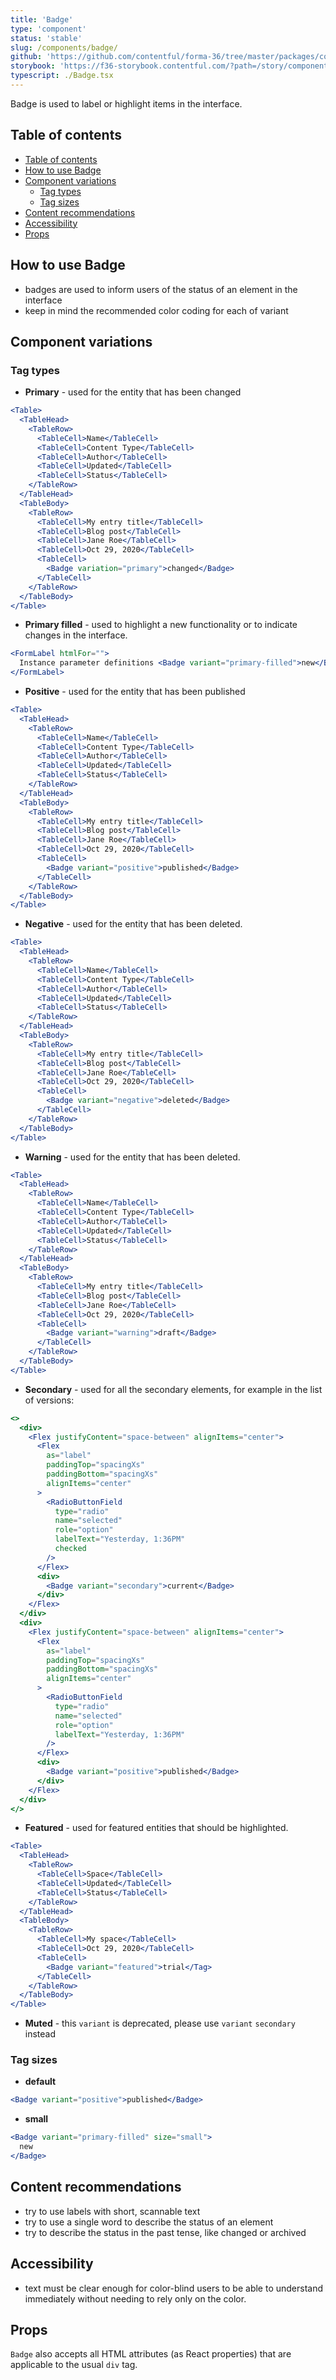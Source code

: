 ```yaml
---
title: 'Badge'
type: 'component'
status: 'stable'
slug: /components/badge/
github: 'https://github.com/contentful/forma-36/tree/master/packages/components/badge'
storybook: 'https://f36-storybook.contentful.com/?path=/story/components-badge--basic'
typescript: ./Badge.tsx
---
```


Badge is used to label or highlight items in the interface.

## Table of contents

- [Table of contents](#table-of-contents)
- [How to use Badge](#how-to-use-badge)
- [Component variations](#component-variations)
  - [Tag types](#tag-types)
  - [Tag sizes](#tag-sizes)
- [Content recommendations](#content-recommendations)
- [Accessibility](#accessibility)
- [Props](#props)

## How to use Badge

- badges are used to inform users of the status of an element in the interface
- keep in mind the recommended color coding for each of variant

## Component variations

### Tag types

- **Primary** - used for the entity that has been changed

```jsx
<Table>
  <TableHead>
    <TableRow>
      <TableCell>Name</TableCell>
      <TableCell>Content Type</TableCell>
      <TableCell>Author</TableCell>
      <TableCell>Updated</TableCell>
      <TableCell>Status</TableCell>
    </TableRow>
  </TableHead>
  <TableBody>
    <TableRow>
      <TableCell>My entry title</TableCell>
      <TableCell>Blog post</TableCell>
      <TableCell>Jane Roe</TableCell>
      <TableCell>Oct 29, 2020</TableCell>
      <TableCell>
        <Badge variation="primary">changed</Badge>
      </TableCell>
    </TableRow>
  </TableBody>
</Table>
```

- **Primary filled** - used to highlight a new functionality or to indicate changes in the interface.

```jsx
<FormLabel htmlFor="">
  Instance parameter definitions <Badge variant="primary-filled">new</Badge>
</FormLabel>
```

- **Positive** - used for the entity that has been published

```jsx
<Table>
  <TableHead>
    <TableRow>
      <TableCell>Name</TableCell>
      <TableCell>Content Type</TableCell>
      <TableCell>Author</TableCell>
      <TableCell>Updated</TableCell>
      <TableCell>Status</TableCell>
    </TableRow>
  </TableHead>
  <TableBody>
    <TableRow>
      <TableCell>My entry title</TableCell>
      <TableCell>Blog post</TableCell>
      <TableCell>Jane Roe</TableCell>
      <TableCell>Oct 29, 2020</TableCell>
      <TableCell>
        <Badge variant="positive">published</Badge>
      </TableCell>
    </TableRow>
  </TableBody>
</Table>
```

- **Negative** - used for the entity that has been deleted.

```jsx
<Table>
  <TableHead>
    <TableRow>
      <TableCell>Name</TableCell>
      <TableCell>Content Type</TableCell>
      <TableCell>Author</TableCell>
      <TableCell>Updated</TableCell>
      <TableCell>Status</TableCell>
    </TableRow>
  </TableHead>
  <TableBody>
    <TableRow>
      <TableCell>My entry title</TableCell>
      <TableCell>Blog post</TableCell>
      <TableCell>Jane Roe</TableCell>
      <TableCell>Oct 29, 2020</TableCell>
      <TableCell>
        <Badge variant="negative">deleted</Badge>
      </TableCell>
    </TableRow>
  </TableBody>
</Table>
```

- **Warning** - used for the entity that has been deleted.

```jsx
<Table>
  <TableHead>
    <TableRow>
      <TableCell>Name</TableCell>
      <TableCell>Content Type</TableCell>
      <TableCell>Author</TableCell>
      <TableCell>Updated</TableCell>
      <TableCell>Status</TableCell>
    </TableRow>
  </TableHead>
  <TableBody>
    <TableRow>
      <TableCell>My entry title</TableCell>
      <TableCell>Blog post</TableCell>
      <TableCell>Jane Roe</TableCell>
      <TableCell>Oct 29, 2020</TableCell>
      <TableCell>
        <Badge variant="warning">draft</Badge>
      </TableCell>
    </TableRow>
  </TableBody>
</Table>
```

- **Secondary** - used for all the secondary elements, for example in the list of versions:

```jsx
<>
  <div>
    <Flex justifyContent="space-between" alignItems="center">
      <Flex
        as="label"
        paddingTop="spacingXs"
        paddingBottom="spacingXs"
        alignItems="center"
      >
        <RadioButtonField
          type="radio"
          name="selected"
          role="option"
          labelText="Yesterday, 1:36PM"
          checked
        />
      </Flex>
      <div>
        <Badge variant="secondary">current</Badge>
      </div>
    </Flex>
  </div>
  <div>
    <Flex justifyContent="space-between" alignItems="center">
      <Flex
        as="label"
        paddingTop="spacingXs"
        paddingBottom="spacingXs"
        alignItems="center"
      >
        <RadioButtonField
          type="radio"
          name="selected"
          role="option"
          labelText="Yesterday, 1:36PM"
        />
      </Flex>
      <div>
        <Badge variant="positive">published</Badge>
      </div>
    </Flex>
  </div>
</>
```

- **Featured** - used for featured entities that should be highlighted.

```jsx
<Table>
  <TableHead>
    <TableRow>
      <TableCell>Space</TableCell>
      <TableCell>Updated</TableCell>
      <TableCell>Status</TableCell>
    </TableRow>
  </TableHead>
  <TableBody>
    <TableRow>
      <TableCell>My space</TableCell>
      <TableCell>Oct 29, 2020</TableCell>
      <TableCell>
        <Badge variant="featured">trial</Tag>
      </TableCell>
    </TableRow>
  </TableBody>
</Table>
```

- **Muted** - this `variant` is deprecated, please use `variant` `secondary` instead

### Tag sizes

- **default**

```jsx
<Badge variant="positive">published</Badge>
```

- **small**

```jsx
<Badge variant="primary-filled" size="small">
  new
</Badge>
```

## Content recommendations

- try to use labels with short, scannable text
- try to use a single word to describe the status of an element
- try to describe the status in the past tense, like changed or archived

## Accessibility

- text must be clear enough for color-blind users to be able to understand immediately without needing to rely only on the color.

## Props


<Props of="Badge" />

`Badge` also accepts all HTML attributes (as React properties) that are applicable to the usual `div` tag.
